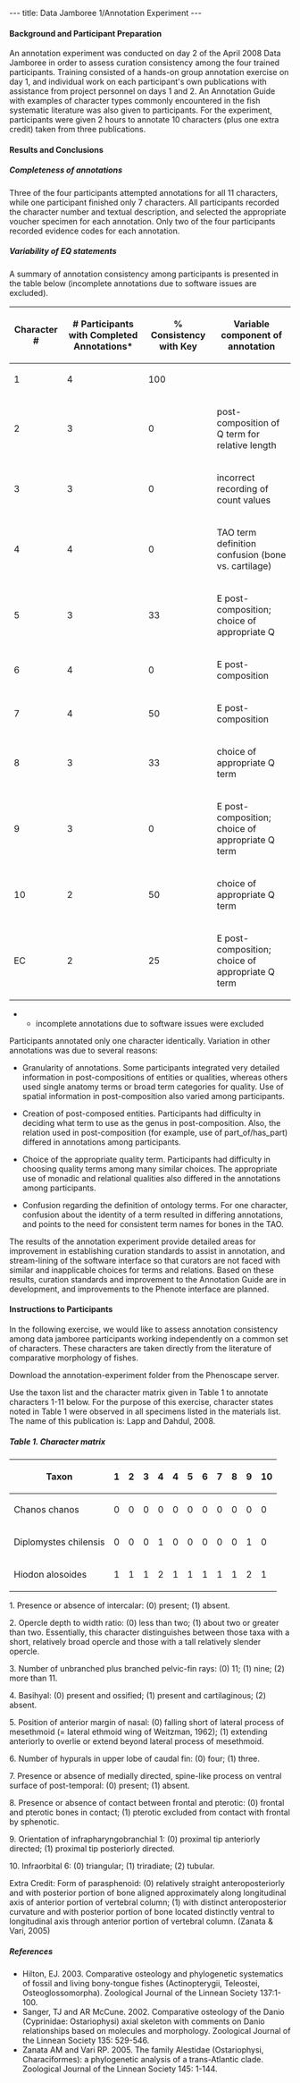 ---
title: Data Jamboree 1/Annotation Experiment
---

====Background and Participant Preparation====

An annotation experiment was conducted on day 2 of the April 2008 Data Jamboree in order to assess curation consistency among the four trained participants.  Training consisted of a hands-on group annotation exercise on day 1, and individual work on each participant's own publications with assistance from project personnel on days 1 and 2. An Annotation Guide with examples of character types commonly encountered in the fish systematic literature was also given to participants.  For the experiment, participants were given 2 hours to annotate 10 characters (plus one extra credit) taken from three publications.

====Results and Conclusions====

=====Completeness of annotations=====
Three of the four participants attempted annotations for all 11 characters, while one participant finished only 7 characters. All participants recorded the character number and textual description, and selected the appropriate voucher specimen for each annotation. Only two of the four participants recorded evidence codes for each annotation.

=====Variability of EQ statements=====
A summary of annotation consistency among participants is presented in the table below (incomplete annotations due to software issues are excluded).

{| border="1" cellspacing="0" cellpadding="3"
! Character #
! # Participants with 
Completed Annotations*
! % Consistency with Key
! Variable component of annotation
|-
| 1 || 4 || 100 || 
|-
| 2 || 3 || 0  || post-composition of Q term for relative length
|-
| 3 || 3 || 0  || incorrect recording of count values
|-
| 4 || 4 || 0  || TAO term definition confusion (bone vs. cartilage)
|-
| 5 || 3 || 33  || E post-composition; choice of appropriate Q
|-
| 6 || 4 || 0  || E post-composition
|-
| 7 || 4 || 50  || E post-composition
|-
| 8 || 3 || 33  || choice of appropriate Q term
|-
| 9 || 3 || 0  || E post-composition; choice of appropriate Q term
|-
| 10 || 2 || 50  ||  choice of appropriate Q term
|-
| EC || 2 || 25  || E post-composition; choice of appropriate Q term
|}
**incomplete annotations due to software issues were excluded

Participants annotated only one character identically. Variation in other annotations was due to several reasons: 

* Granularity of annotations. Some participants integrated very detailed information in post-compositions of entities or qualities, whereas others used single anatomy terms or broad term categories for quality.  Use of spatial information in post-composition also varied among participants.  

*Creation of post-composed entities. Participants had difficulty in deciding what term to use as the genus in post-composition.  Also, the relation used in post-composition (for example, use of part_of/has_part) differed in annotations among participants.

*Choice of the appropriate quality term.  Participants had difficulty in choosing quality terms among many similar choices.  The appropriate use of monadic and relational qualities also differed in the annotations among participants.

*Confusion regarding the definition of ontology terms. For one character, confusion about the identity of a term resulted in differing annotations, and points to the need for consistent term names for bones in the TAO.

The results of the annotation experiment provide detailed areas for improvement in establishing curation standards to assist in annotation, and stream-lining of the software interface so that curators are not faced with similar and inapplicable choices for terms and relations. Based on these results, curation standards and improvement to the Annotation Guide are in development, and improvements to the Phenote interface are planned.

====Instructions to Participants====

In the following exercise, we would like to assess annotation consistency among data jamboree participants working independently on a common set of characters.  These characters are taken directly from the literature of comparative morphology of fishes.

Download the annotation-experiment folder from the Phenoscape server.  

Use the taxon list and the character matrix given in Table 1 to annotate characters 1-11 below. For the purpose of this exercise, character states noted in Table 1 were observed in all specimens listed in the materials list.  The name of this publication is: Lapp and Dahdul, 2008.

=====Table 1.  Character matrix=====
{| border="1" cellspacing="0" cellpadding="3"
! Taxon
! 1
! 2 
! 3
! 4
! 4
! 5
! 6
! 7
! 8
! 9 
! 10
|-
| Chanos chanos || 0 || 0 ||0 || 0 || 0 || 0 || 0 || 0 || 0 || 0 || 0 
|-
| Diplomystes chilensis || 0 || 0 || 0 || 1 || 0 || 0 || 0 || 0 || 0 || 1 || 0
|-
| Hiodon alosoides || 1 || 1 || 1 || 2 || 1 || 1 || 1 || 1 || 1 || 2 || 1	
|}
								
1. Presence or absence of intercalar: (0) present; (1) absent. 

2. Opercle depth to width ratio: (0) less than two; (1) about two or greater than two. Essentially, this character distinguishes between those taxa with a short, relatively broad opercle and those with a tall relatively slender opercle.
		
3. Number of unbranched plus branched pelvic-fin rays: (0) 11; (1) nine; (2) more than 11.

4. Basihyal: (0) present and ossified; (1) present and cartilaginous; (2) absent. 

5. Position of anterior margin of nasal: (0) falling short of lateral process of mesethmoid (= lateral ethmoid wing of Weitzman, 1962); (1) extending anteriorly to overlie or extend beyond lateral process of mesethmoid. 

6. Number of hypurals in upper lobe of caudal fin:  (0) four; (1) three. 

7. Presence or absence of medially directed, spine-like process on ventral surface of post-temporal: (0) present; (1) absent. 

8. Presence or absence of contact between frontal and pterotic: (0) frontal and pterotic bones in contact; (1) pterotic excluded from contact with frontal by sphenotic. 

9. Orientation of infrapharyngobranchial 1: (0) proximal tip anteriorly directed; (1) proximal tip posteriorly directed.

10. Infraorbital 6: (0) triangular; (1) triradiate; (2) tubular.

Extra Credit:
Form of parasphenoid: (0) relatively straight anteroposteriorly and with posterior portion of bone aligned approximately along longitudinal axis of anterior portion of vertebral column; (1) with distinct anteroposterior curvature and with posterior portion of bone located distinctly ventral to longitudinal axis through anterior portion of vertebral column. (Zanata & Vari, 2005)

=====References=====
* Hilton, EJ. 2003. Comparative osteology and phylogenetic systematics of fossil and living bony-tongue fishes (Actinopterygii, Teleostei, Osteoglossomorpha). Zoological Journal of the Linnean Society 137:1-100.
* Sanger, TJ and AR McCune. 2002. Comparative osteology of the Danio (Cyprinidae: Ostariophysi) axial skeleton with comments on Danio relationships based on molecules and morphology. Zoological Journal of the Linnean Society 135: 529-546. 
* Zanata AM and Vari RP. 2005. The family Alestidae (Ostariophysi, Characiformes): a phylogenetic analysis of a trans-Atlantic clade. Zoological Journal of the Linnean Society 145: 1-144.